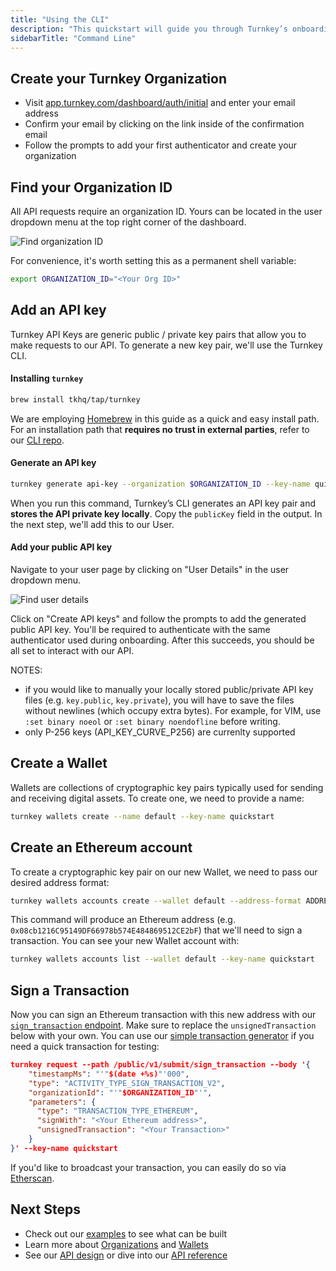 ```yaml
---
title: "Using the CLI"
description: "This quickstart will guide you through Turnkey’s onboarding, adding an API key, creating a wallet, and signing your first Ethereum transaction."
sidebarTitle: "Command Line"
---
```


## Create your Turnkey Organization

* Visit [app.turnkey.com/dashboard/auth/initial](https://app.turnkey.com/dashboard/auth/initial) and enter your email address
* Confirm your email by clicking on the link inside of the confirmation email
* Follow the prompts to add your first authenticator and create your organization

## Find your Organization ID

All API requests require an organization ID. Yours can be located in the user dropdown menu at the top right corner of the dashboard.

<Frame>
  <img src="/images/sdks/img/quickstart/find_organization_id.png" alt="Find organization ID" />
</Frame>

For convenience, it's worth setting this as a permanent shell variable:

```bash
export ORGANIZATION_ID="<Your Org ID>"
```

## Add an API key

Turnkey API Keys are generic public / private key pairs that allow you to make requests to our API. To generate a new key pair, we'll use the Turnkey CLI.

#### Installing `turnkey`

```bash
brew install tkhq/tap/turnkey
```

We are employing [Homebrew](https://brew.sh/) in this guide as a quick and easy install path. For an installation path that **requires no trust in external parties**, refer to our [CLI repo](https://github.com/tkhq/tkcli).

#### Generate an API key[​](#generate-an-api-key "Direct link to Generate an API key")

```bash
turnkey generate api-key --organization $ORGANIZATION_ID --key-name quickstart
```

When you run this command, Turnkey’s CLI generates an API key pair and **stores the API private key locally**. Copy the `publicKey` field in the output. In the next step, we'll add this to our User.

#### Add your public API key

Navigate to your user page by clicking on "User Details" in the user dropdown menu.

<Frame>
  <img src="/images/sdks/img/quickstart/find_user_details.png" alt="Find user details" />
</Frame>

Click on "Create API keys" and follow the prompts to add the generated public API key. You'll be required to authenticate with the same authenticator used during onboarding. After this succeeds, you should be all set to interact with our API.

NOTES: 
* if you would like to manually your locally stored public/private API key files (e.g. `key.public`, `key.private`), you will have to save the files without newlines (which occupy extra bytes). For example, for VIM, use `:set binary noeol` or `:set binary noendofline` before writing.
* only P-256 keys (API_KEY_CURVE_P256) are currenlty supported

## Create a Wallet

Wallets are collections of cryptographic key pairs typically used for sending and receiving digital assets. To create one, we need to provide a name:

```bash
turnkey wallets create --name default --key-name quickstart
```

## Create an Ethereum account

To create a cryptographic key pair on our new Wallet, we need to pass our desired address format:

```bash
turnkey wallets accounts create --wallet default --address-format ADDRESS_FORMAT_ETHEREUM --key-name quickstart
```

This command will produce an Ethereum address (e.g. `0x08cb1216C95149DF66978b574E484869512CE2bF`) that we'll need to sign a transaction. You can see your new Wallet account with:

```bash
turnkey wallets accounts list --wallet default --key-name quickstart
```

## Sign a Transaction

Now you can sign an Ethereum transaction with this new address with our [`sign_transaction` endpoint](/api-reference/signing/sign-transaction). Make sure to replace the `unsignedTransaction` below with your own. You can use our [simple transaction generator](https://build.tx.xyz) if you need a quick transaction for testing:

```json
turnkey request --path /public/v1/submit/sign_transaction --body '{
    "timestampMs": "'"$(date +%s)"'000",
    "type": "ACTIVITY_TYPE_SIGN_TRANSACTION_V2",
    "organizationId": "'"$ORGANIZATION_ID"'",
    "parameters": {
      "type": "TRANSACTION_TYPE_ETHEREUM",
      "signWith": "<Your Ethereum address>",
      "unsignedTransaction": "<Your Transaction>"
    }
}' --key-name quickstart
```

If you'd like to broadcast your transaction, you can easily do so via [Etherscan](https://etherscan.io/pushTx).

## Next Steps

* Check out our [examples](/getting-started/examples) to see what can be built
* Learn more about [Organizations](/concepts/organizations) and [Wallets](/concepts/wallets)
* See our [API design](/developer-reference/api-overview/intro) or dive into our [API reference](/api-reference/overview)
